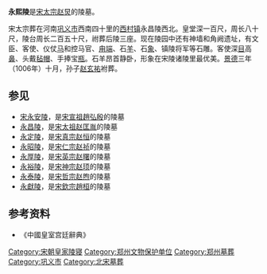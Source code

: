 {{文物保护单位
| 级别 = 全国
| 图片 = [[File:Yongxi,_Emperor_Taizong's_Tomb_(10204261635).jpg|250px]]
| 名称 = [[宋陵|宋陵]]<br /><span style="font-size:smaller;">永熙陵</span>
| 编号 = 2-58
| 分类 = 古墓葬
| 时代 = [[北宋|北宋]]
| 所在 = [[河南省|河南省]][[巩义市|巩义市]]
| 登录 = 1982年
| Cat = 河南全国重点文物保护单位
}}
'''永熙陵'''是[[宋太宗|宋太宗赵炅]]的陵墓。

宋太宗葬在河南[[巩义市|巩义市]]西南四十里的[[西村镇|西村镇]]永昌陵西北。皇堂深一百尺，周长八十尺，陵台周长二百五十尺，祔葬后陵三座。现在陵园中还有神墙和角阙遗址，有文臣、客使、仪仗[[马|马]]和控马官、[[甪端|甪端]]、石[[羊|羊]]、石[[象|象]]、镇陵将军等石雕。客使深[[目|目]]高[[鼻|鼻]]、头戴[[毡帽|毡帽]]、手捧宝[[瓶|瓶]]。石羊昂首静卧，形象在宋陵诸陵里最优美。[[景德|景德]]三年（1006年）十月，孙子[[赵玄祐|赵玄祐]]袝葬。

==参见==
*[[宋永安陵|宋永安陵]]，是[[趙弘殷|宋宣祖趙弘殷]]的陵墓
*[[永昌陵|永昌陵]]，是[[赵匡胤|宋太祖赵匡胤]]的陵墓
*[[永定陵|永定陵]]，是[[宋真宗|宋真宗赵恒]]的陵墓
*[[永昭陵|永昭陵]]，是[[宋仁宗|宋仁宗赵祯]]的陵墓
*[[永厚陵|永厚陵]]，是[[宋英宗|宋英宗赵曙]]的陵墓
*[[永裕陵|永裕陵]]，是[[宋神宗|宋神宗赵顼]]的陵墓
*[[永泰陵|永泰陵]]，是[[宋哲宗|宋哲宗赵煦]]的陵墓
*[[永獻陵|永獻陵]]，是[[宋欽宗|宋欽宗趙桓]]的陵墓

==参考资料==
*《中國皇室宫廷辭典》

{{郑州旅游资源}}
{{河南全国重点文物保护单位}}
{{DEFAULTSORT:S}}
[[Category:宋朝皇家陵寝|Category:宋朝皇家陵寝]]
[[Category:郑州文物保护单位|Category:郑州文物保护单位]]
[[Category:郑州墓葬|Category:郑州墓葬]]
[[Category:巩义市|Category:巩义市]]
[[Category:北宋墓葬|Category:北宋墓葬]]